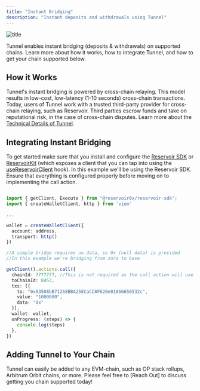 ```yaml
---
title: "Instant Bridging"
description: "Instant deposits and withdrawals using Tunnel"
---
```


![title](images/instant-bridging.png.png)

Tunnel enables instant bridging (deposits & withdrawals) on supported chains. Learn more about how it works, how to integrate Tunnel, and how to get your chain supported below.

## How it Works

Tunnel's instant bridging is powered by cross-chain relaying. This model results in low-cost, low-latency (1-10 seconds) cross-chain transactions. Today, users of Tunnel work with a trusted third-party provider for cross-chain relaying, such as Reservoir. Third parties escrow funds and take on reputational risk, in the case of cross-chain disputes. Learn more about the [Technical Details of Tunnel](/how-it-works/understanding-tunnel).

## Integrating Instant Bridging

To get started make sure that you install and configure the [Reservoir SDK](https://docs.reservoir.tools/reference/reservoir-sdk-jstsnode) or [ReservoirKit](https://docs.reservoir.tools/reference/reservoirkit) (which exposes a client that you can tap into using the [useReservoirClient](https://docs.reservoir.tools/reference/reservoirkit-hooks#usereservoirclient) hook). In this example we'll be using the Reservoir SDK. Ensure that everything is configured properly before moving on to implementing the call action.

```typescript Instant Bridge

import { getClient, Execute } from "@reservoir0x/reservoir-sdk";
import { createWalletClient, http } from 'viem'

...

wallet = createWalletClient({
  account: address,
  transport: http()
})

//A simple bridge requires no data, so 0x (null data) is provided
//In this example we're bridging from zora to base

getClient().actions.call({
  chainId: 7777777, //This is not required as the call action will use the active configured chain
  toChainId: 8453,
  txs: [{
    to: "0x03508bB71268BBA25ECaCC8F620e01866650532c",
   	value: "1000000",
    data: "0x"
  }],
  wallet: wallet,
  onProgress: (steps) => {
    console.log(steps)
  },
})
```

## Adding Tunnel to Your Chain

Tunnel can easily be added to any EVM-chain, such as OP stack rollups, Arbitrum Orbit chains, or more. Please feel free to [Reach Out] to discuss getting you chain supported today!
